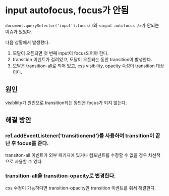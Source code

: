 # input autofocus, focus가 안됨

`document.querySelector('input').focus()`와 `<input autofocus />`가 안되는 이슈가 있었다.

다음 상황에서 발생했다.

1. 모달이 오픈되면 첫 번째 input이 focus되어야 한다.
2. transition 이벤트가 걸려있고, 모달이 오픈되는 동안 transition이 발생한다.
3. 모달은 transition-all로 되어 있고, css visibility, opacity 속성이 transition 대상이다.

## 원인

visibliity가 원인으로 transition되는 동안은 focus가 되지 않는다.

## 해결 방안

### ref.addEventListener('transitionend')를 사용하여 transition이 끝난 후 focus를 준다.

transiton-all 이벤트가 외부 패키지에 있거나 컴포넌트를 수정할 수 없을 경우 차선책으로 사용할 수 있다.

### transition-all을 transition-opacity로 변경한다.

css 수정이 가능하다면 transition-opacity만 transition 이벤트를 줘서 해결한다.
